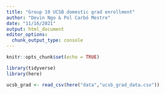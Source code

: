 ```yaml
---
title: "Group 10 UCSB domestic grad enrollment"
author: "Devin Ngo & Pol Carbó Mestre"
date: "11/16/2021"
output: html_document
editor_options: 
  chunk_output_type: console
---
```


```r
knitr::opts_chunk$set(echo = TRUE)

library(tidyverse)
library(here)
```

```r
ucsb_grad <- read_csv(here("data","ucsb_grad_data.csv"))
```

